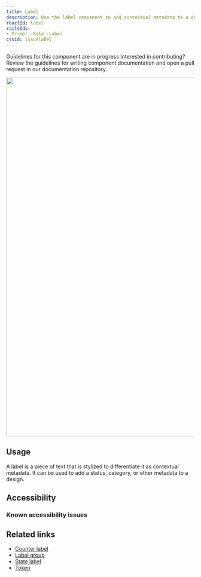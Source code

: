 ```yaml
---
title: Label
description: Use the label component to add contextual metadata to a design.
reactId: label
railsIds:
- Primer::Beta::Label
cssId: issuelabel
---
```



<Note variant="warning">
  <Text sx={{display: 'block', fontWeight: 'bold', mb: 2}}>Guidelines for this component are in progress</Text>
  <Text>Interested in contributing? Review the guidelines for <Link as={GatsbyLink} to="/guides/contribute/documentation#documenting-components">writing component documentation</Link> and open a pull request in our <Link as={GatsbyLink} to="https://github.com/primer/design">documentation repository.</Link></Text>
</Note>

<img
  width="960"
  role="presentation"
  src="https://github.com/primer/design/assets/2313998/c2bfee0c-8443-4076-aba8-27e6f2fbb4e0"
/>

## Usage

A label is a piece of text that is stylized to differentiate it as contextual metadata. It can be used to add a status, category, or other metadata to a design.

## Accessibility

### Known accessibility issues

 <AccessibilityLink label="Label"/>

## Related links

- [Counter label](/components/counter-label/)
- [Label group](/components/label-group/)
- [State label](/components/state-label/)
- [Token](/components/token/)
